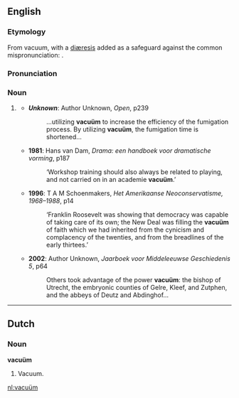 ==English==

===Etymology===
From vacuum, with a [[diæresis]] added as a safeguard against the common mispronunciation: {{IPA|/ˈvæ.kjuːm̩̩/}}.

===Pronunciation===
{{IPA|/ˈvæ.kjuˌʌm̩̩/}}

===Noun===
{{en-noun|vacuä}}

# {{rare}} {{alternative spelling of|vacuum#English|vacuum|lang=English}}
#*'''''Unknown''''': Author Unknown, ''Open'', p239
#*:…utilizing '''vacuüm''' to increase the efficiency of the fumigation process. By utilizing '''vacuüm''', the fumigation time is shortened…
#*'''1981''': Hans van Dam, ''Drama: een handboek voor dramatische vorming'', p187
#*:‘Workshop training should also always be related to playing, and not carried on in an academie '''vacuüm'''.’
#*'''1996''': T A M Schoenmakers, ''Het Amerikaanse Neoconservatisme, 1968–1988'', p14
#*:‘Franklin Roosevelt was showing that democracy was capable of taking care of its own; the New Deal was filling the '''vacuüm''' of faith which we had inherited from the cynicism and complacency of the twenties, and from the breadlines of the early thirtees.’
#*'''2002''': Author Unknown, ''Jaarboek voor Middeleeuwse Geschiedenis 5'', p64
#*:Others took advantage of the power '''vacuüm''': the bishop of Utrecht, the embryonic counties of Gelre, Kleef, and Zutphen, and the abbeys of Deutz and Abdinghof…

----

==Dutch==

===Noun===
'''vacuüm'''

# Vacuum.

[[nl:vacuüm]]